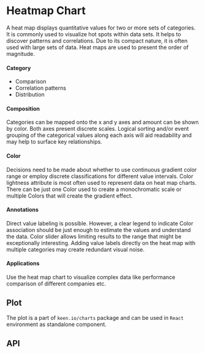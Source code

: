 

<Meta title="Visualizations/Heatmap Chart / Description" component={HeatmapChart} />

# Heatmap Chart

A heat map displays quantitative values for two or more sets of categories. It is commonly used to visualize hot spots within data sets. It helps to discover patterns and correlations. Due to its compact nature, it is often used with large sets of data. Heat maps are used to present the order of magnitude.

#### Category
- Comparison
- Correlation patterns
- Distribution

#### Composition
Categories can be mapped onto the x and y axes and amount can be shown by color. Both axes present discrete scales. Logical sorting and/or event grouping of the categorical values along each axis will aid readability and may help to surface key relationships.

#### Color
Decisions need to be made about whether to use continuous gradient color range or employ discrete classifications for different value intervals. Color lightness attribute is most often used to represent data on heat map charts. There can be just one Color used to create a monochromatic scale or multiple Colors that will create the gradient effect.

#### Annotations
Direct value labeling is possible. However, a clear legend to indicate Color association should be just enough to estimate the values and understand the data. Color slider allows limiting results to the range that might be exceptionally interesting. Adding value labels directly on the heat map with multiple categories may create redundant visual noise.

#### Applications
Use the heat map chart to visualize complex data like performance comparison of different companies etc.

## Plot

The plot is a part of `keen.io/charts` package and can be used in `React` environment as standalone component.

<Preview>
  <Story id="visualizations-heatmap-chart--plot" height="550px" />
</Preview>

## API

<Props of={HeatmapChart} />
